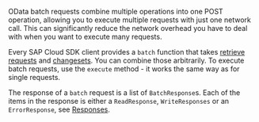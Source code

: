 OData batch requests combine multiple operations into one POST operation, allowing you to execute multiple requests with just one network call.
This can significantly reduce the network overhead you have to deal with when you want to execute many requests.

Every SAP Cloud SDK client provides a `batch` function that takes [retrieve requests](#retrieve-request) and [changesets](#changeset).
You can combine those arbitrarily.
To execute batch requests, use the `execute` method - it works the same way as for single requests.

The response of a `batch` request is a list of `BatchResponse`s.
Each of the items in the response is either a `ReadResponse`, `WriteResponses` or an `ErrorResponse`, see [Responses](#responses).

